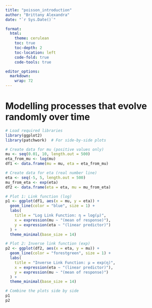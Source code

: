 ```yaml
---
title: "poisson_introduction"
author: "Brittany Alexandra"
date: "`r Sys.Date()`"

format:
  html:
    theme: cerulean
    toc: true
    toc-depth: 2          
    toc-location: left    
    code-fold: true
    code-tools: true

editor_options: 
  markdown: 
    wrap: 72
---
```


# Modelling processes that evolve randomly over time

```r
# Load required libraries
library(ggplot2)
library(patchwork)  # For side-by-side plots

# Create data for mu (positive values only)
mu <- seq(0.01, 10, length.out = 500)
eta_from_mu <- log(mu)
df1 <- data.frame(mu = mu, eta = eta_from_mu)

# Create data for eta (real number line)
eta <- seq(-5, 5, length.out = 500)
mu_from_eta <- exp(eta)
df2 <- data.frame(eta = eta, mu = mu_from_eta)

# Plot 1: Link function (log)
p1 <- ggplot(df1, aes(x = mu, y = eta)) +
  geom_line(color = "blue", size = 1) +
  labs(
    title = "Log Link Function: η = log(μ)",
    x = expression(mu ~ "(mean of response)"),
    y = expression(eta ~ "(linear predictor)")
  ) +
  theme_minimal(base_size = 14)

# Plot 2: Inverse link function (exp)
p2 <- ggplot(df2, aes(x = eta, y = mu)) +
  geom_line(color = "forestgreen", size = 1) +
  labs(
    title = "Inverse Link Function: μ = exp(η)",
    x = expression(eta ~ "(linear predictor)"),
    y = expression(mu ~ "(mean of response)")
  ) +
  theme_minimal(base_size = 14)

# Combine the plots side by side
p1 
p2
```
